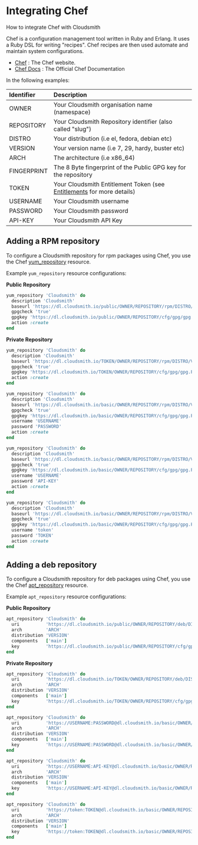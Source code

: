 # Integrating Chef

How to integrate Chef with Cloudsmith

Chef is a configuration management tool written in Ruby and Erlang. It uses a Ruby DSL for writing "recipes". Chef recipes are then used automate and maintain system configurations. 

- [Chef](https://www.chef.io/) : The Chef website. 
- [Chef Docs](https://docs.chef.io/) : The Official Chef Documentation

In the following examples: 

| Identifier  | Description                                                                               |
| :---------- | :---------------------------------------------------------------------------------------- |
| OWNER       | Your Cloudsmith organisation name (namespace)                                             |
| REPOSITORY  | Your Cloudsmith Repository identifier (also called "slug")                                |
| DISTRO      | Your distribution  (i.e el, fedora, debian etc)                                           |
| VERSION     | Your version name (i.e 7, 29, hardy, buster etc)                                          |
| ARCH        | The architecture (i.e x86_64)                                                             |
| FINGERPRINT | The 8 Byte fingerprint of the Public GPG key for the repository                           |
| TOKEN       | Your Cloudsmith Entitlement Token (see [Entitlements](doc:entitlements) for more details) |
| USERNAME    | Your Cloudsmith username                                                                  |
| PASSWORD    | Your Cloudsmith password                                                                  |
| API-KEY     | Your Cloudsmith API Key                                                                   |


## Adding a RPM repository

To configure a Cloudsmith repository for rpm packages using Chef, you use the Chef [yum_repository](https://docs.chef.io/resources/yum_repository/) resource. 

Example `yum_repository` resource configurations:

**Public Repository**

```ruby
yum_repository 'Cloudsmith' do
  description 'Cloudsmith'
  baseurl 'https://dl.cloudsmith.io/public/OWNER/REPOSITORY/rpm/DISTRO/VERSION/$basearch'
  gpgcheck 'true'
  gpgkey 'https://dl.cloudsmith.io/public/OWNER/REPOSITORY/cfg/gpg/gpg.FINGERPRINT.key'
  action :create
end
```

**Private Repository**

```ruby Entitlement Token Auth
yum_repository 'Cloudsmith' do
  description 'Cloudsmith'
  baseurl 'https://dl.cloudsmith.io/TOKEN/OWNER/REPOSITORY/rpm/DISTRO/VERSION/$basearch'
  gpgcheck 'true'
  gpgkey 'https://dl.cloudsmith.io/TOKEN/OWNER/REPOSITORY/cfg/gpg/gpg.FINGERPRINT.key'
  action :create
end
```
```ruby HTTP Basic Auth (User & Pass)
yum_repository 'Cloudsmith' do
  description 'Cloudsmith'
  baseurl 'https://dl.cloudsmith.io/basic/OWNER/REPOSITORY/rpm/DISTRO/VERSION/$basearch'
  gpgcheck 'true'
  gpgkey 'https://dl.cloudsmith.io/basic/OWNER/REPOSITORY/cfg/gpg/gpg.FINGERPRINT.key'
  username 'USERNAME'
  password 'PASSWORD'
  action :create
end
```
```ruby HTTP Basic Auth (API-Key)
yum_repository 'Cloudsmith' do
  description 'Cloudsmith'
  baseurl 'https://dl.cloudsmith.io/basic/OWNER/REPOSITORY/rpm/DISTRO/VERSION/$basearch'
  gpgcheck 'true'
  gpgkey 'https://dl.cloudsmith.io/basic/OWNER/REPOSITORY/cfg/gpg/gpg.FINGERPRINT.key'
  username 'USERNAME'
  password 'API-KEY'
  action :create
end
```
```ruby HTTP Basic Auth (Token)
yum_repository 'Cloudsmith' do
  description 'Cloudsmith'
  baseurl 'https://dl.cloudsmith.io/basic/OWNER/REPOSITORY/rpm/DISTRO/VERSION/$basearch'
  gpgcheck 'true'
  gpgkey 'https://dl.cloudsmith.io/basic/OWNER/REPOSITORY/cfg/gpg/gpg.FINGERPRINT.key'
  username 'token'
  password 'TOKEN'
  action :create
end
```
## Adding a deb repository

To configure a Cloudsmith repository for deb packages using Chef, you use the Chef [apt_repository](https://docs.chef.io/resources/apt_repository/) resource. 

Example `apt_repository` resource configurations:

**Public Repository**

```ruby
apt_repository 'Cloudsmith' do
  uri          'https://dl.cloudsmith.io/public/OWNER/REPOSITORY/deb/DISTRO'
  arch         'ARCH'
  distribution 'VERSION'
  components   ['main']
  key          'https://dl.cloudsmith.io/public/OWNER/REPOSITORY/cfg/gpg/gpg.FINGERPRINT.key'
end
```

**Private Repository**

```ruby Entitlement Token Auth
apt_repository 'Cloudsmith' do
  uri          'https://dl.cloudsmith.io/TOKEN/OWNER/REPOSITORY/deb/DISTRO'
  arch         'ARCH'
  distribution 'VERSION'
  components   ['main']
  key          'https://dl.cloudsmith.io/TOKEN/OWNER/REPOSITORY/cfg/gpg/gpg.FINGERPRINT.key'
end
```
```ruby HTTP Basic Auth (User & Pass)
apt_repository 'Cloudsmith' do
  uri          'https://USERNAME:PASSWORD@dl.cloudsmith.io/basic/OWNER/REPOSITORY/deb/DISTRO'
  arch         'ARCH'
  distribution 'VERSION'
  components   ['main']
  key          'https://USERNAME:PASSWORD@dl.cloudsmith.io/basic/OWNER/REPOSITORY/cfg/gpg/gpg.FINGERPRINT.key'
end
```
```ruby HTTP Basic Auth (API-Key)
apt_repository 'Cloudsmith' do
  uri          'https://USERNAME:API-KEY@dl.cloudsmith.io/basic/OWNER/REPOSITORY/deb/DISTRO'
  arch         'ARCH'
  distribution 'VERSION'
  components   ['main']
  key          'https://USERNAME:API-KEY@dl.cloudsmith.io/basic/OWNER/REPOSITORY/cfg/gpg/gpg.FINGERPRINT.key'
end
```
```ruby HTTP Basic Auth (Token)
apt_repository 'Cloudsmith' do
  uri          'https://token:TOKEN@dl.cloudsmith.io/basic/OWNER/REPOSITORY/deb/DISTRO'
  arch         'ARCH'
  distribution 'VERSION'
  components   ['main']
  key          'https://token:TOKEN@dl.cloudsmith.io/basic/OWNER/REPOSITORY/cfg/gpg/gpg.FINGERPRINT.key'
end
```
